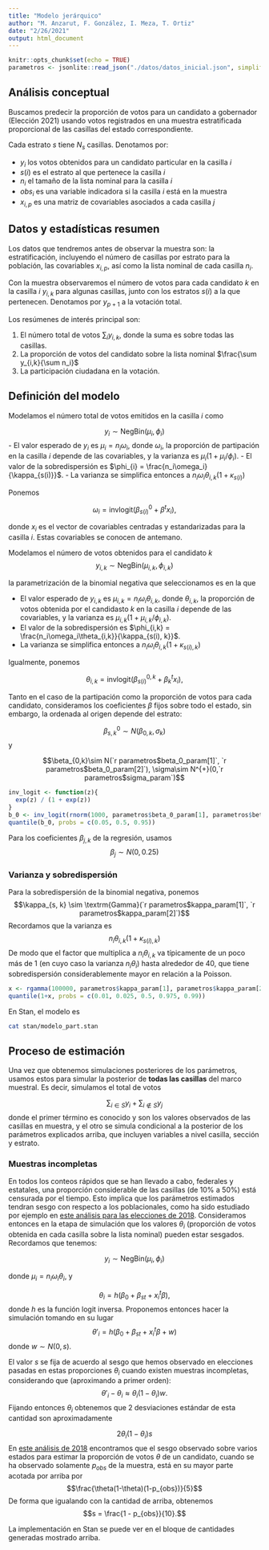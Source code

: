 ```yaml
---
title: "Modelo jerárquico"
author: "M. Anzarut, F. González, I. Meza, T. Ortiz"
date: "2/26/2021"
output: html_document
---
```


```r
knitr::opts_chunk$set(echo = TRUE)
parametros <- jsonlite::read_json("./datos/datos_inicial.json", simplifyVector = TRUE)

```

## Análisis conceptual

Buscamos predecir la proporción de votos para un candidato
a gobernador (Elección 2021) usando votos registrados en una muestra 
estratificada proporcional de las casillas del estado correspondiente.

Cada estrato $s$ tiene $N_s$ casillas. Denotamos
por: 

- $y_{i}$ los votos obtenidos para un candidato particular en la casilla $i$ 
- $s(i)$ es el estrato al que pertenece la casilla $i$
- $n_{i}$ el tamaño de la lista nominal para la casilla $i$ 
- $obs_{i}$ es una variable indicadora si la casilla $i$ está en la muestra
- $x_{i,p}$ es una matriz de covariables asociados a cada casilla $j$

## Datos y estadísticas resumen

Los datos que tendremos antes de observar la muestra son: la estratificación, incluyendo
el número de casillas por estrato para la población, 
 las covariables $x_{i,p}$, así como la lista nominal de cada casilla $n_i$.

Con la muestra observaremos el número de votos para cada candidato $k$ en la
casilla $i$ $y_{i,k}$ para algunas casillas, junto con los
estratos $s(i)$ a la que pertenecen. Denotamos por $y_{p+1}$ a la votación total.

Los resúmenes de interés principal son:

1. El número total de votos $\sum_i y_{i,k}$, donde la suma es sobre todas las casillas.
2. La proporción de votos del candidato sobre la lista nominal $\frac{\sum y_{i,k}{\sum n_i}$
3. La participación ciudadana en la votación.


## Definición del modelo

Modelamos el número total de votos emitidos en la casilla $i$ como

$$y_{i} \sim \textrm{NegBin} \left( \mu_{i}, \phi_{i} \right)$$
- El valor esperado de $y_{i}$ es $\mu_{i} = n_i\omega_i$, donde $\omega_i$, la proporción de partipación en la casilla $i$ depende de
las covariables, y la varianza es $\mu_{i}(1 + \mu_{i}/\phi_{i})$.
- El valor de la sobredispersión es $\phi_{i} = \frac{n_i\omega_i}{\kappa_{s(i)}}$.
- La varianza se simplifica entonces a $n_i\omega_i\theta_{i,k}\left(1 + {\kappa_{s(i)}}\right)$

Ponemos 

$$\omega_i = \textrm{invlogit}( \beta_{s(i)}^0 + \beta_{}^t x_{i}),$$ 

donde $x_{i}$ es el vector
de covariables centradas y estandarizadas para la casilla $i$. Estas covariables
se conocen de antemano.


Modelamos el número de votos obtenidos para el candidato $k$
$$y_{i,k} \sim \textrm{NegBin} \left( \mu_{i,k}, \phi_{i,k} \right)$$

la parametrización de la binomial negativa que seleccionamos es en la que

- El valor esperado de $y_{i,k}$ es $\mu_{i,k} = n_i\omega_i\theta_{i,k}$, donde $\theta_{i,k}$, la proporción de votos obtenida por el candidasto $k$ en la casilla $i$ depende de
las covariables, y la varianza es $\mu_{i,k}(1 + \mu_{i,k}/\phi_{i,k})$.
- El valor de la sobredispersión es $\phi_{i,k} = \frac{n_i\omega_i\theta_{i,k}}{\kappa_{s(i), k}}$.
- La varianza se simplifica entonces a $n_i\omega_i\theta_{i,k}\left(1 + {\kappa_{s(i),k}}\right)$

Igualmente, ponemos 

$$\theta_{i,k} = \textrm{invlogit}( \beta_{s(i)}^{0,k} + \beta_{k}^t x_{i}),$$ 


Tanto en el caso de la partipación como la proporción de votos
para cada candidato, consideramos los coeficientes
$\beta$ fijos sobre todo el estado, sin embargo, la ordenada al origen depende
del estrato:

$$\beta_{s,k}^0 \sim N(\beta_{0,k}, \sigma_k)$$
y 


$$\beta_{0,k}\sim N(`r parametros$beta_0_param[1]`, `r parametros$beta_0_param[2]`), \sigma\sim N^{+}(0,`r parametros$sigma_param`)$$

```r
inv_logit <- function(z){
  exp(z) / (1 + exp(z))
}
b_0 <- inv_logit(rnorm(1000, parametros$beta_0_param[1], parametros$beta_0_param[2])) 
quantile(b_0, probs = c(0.05, 0.5, 0.95))
```



Para los coeficientes  $\beta_{j,k}$ de la regresión,  usamos
$$\beta_j \sim N(0,0.25)$$

### Varianza y sobredispersión

Para la sobredispersión de la binomial negativa, ponemos
$$\kappa_{s, k} \sim \textrm{Gamma}(`r parametros$kappa_param[1]`, `r parametros$kappa_param[2]`)$$
Recordamos que la varianza es
$$n_i\theta_{i,k}\left(1 + \kappa_{s(i),k}\right)$$
De modo que el factor que multiplica a $n_i\theta_{i,k}$ va típicamente de un poco más de
1 (en cuyo caso la varianza $n_i\theta_i$) hasta alrededor de 40, que tiene sobredispersión considerablemente mayor en relación a la Poisson.

```r
x <- rgamma(100000, parametros$kappa_param[1], parametros$kappa_param[2])
quantile(1+x, probs = c(0.01, 0.025, 0.5, 0.975, 0.99)) 
```
En Stan, el modelo es 

```bash
cat stan/modelo_part.stan
```



## Proceso de estimación

Una vez que obtenemos simulaciones posteriores de los parámetros, usamos estos
para simular la posterior de **todas las casillas** del marco muestral. Es decir, 
simulamos el total de votos

$$\sum_{i\in S} y_i + \sum_{i\notin S} y_j$$
donde el primer término es conocido y son los valores observados de las casillas
en muestra, y el otro se simula condicional a la posterior de los parámetros explicados arriba,
que incluyen variables a nivel casilla, sección y estrato.


### Muestras incompletas

En todos los conteos rápidos que se han llevado a cabo, federales y estatales,
una proporción considerable de las casillas (de 10% a 50%) está censurada por el tiempo. Esto 
implica que los parámetros estimados tendran sesgo con respecto a los poblacionales,
como ha sido estudiado por ejemplo en 
[este análisis para las elecciones de 2018](https://sim-llegadas-3e5e7b.netlify.app/). 
Consideramos entonces en la etapa de simulación que los valores $\theta_i$ 
(proporción de votos obtenida en cada casilla sobre la lista nominal) pueden estar sesgados.
Recordamos que tenemos:

$$y_{i} \sim \textrm{NegBin} \left( \mu_i, \phi_i \right)$$

donde $\mu_i = n_i \omega_i\theta_i$, y 

$$\theta_i = h(\beta_0 + \beta_{st} + x_i^t\beta),$$
donde $h$ es la función logit inversa. Proponemos entonces hacer la simulación tomando
en su lugar
$$\theta'_i = h(\beta_0 + \beta_{st} + x_i^t\beta + w)$$
donde $w\sim N(0, s)$. 

El valor $s$ se fija de acuerdo al sesgo que hemos observado en 
elecciones pasadas en estas proporciones $\theta_i$ cuando existen muestras incompletas, considerando
que (aproximando a primer orden):
$$\theta'_i - \theta_i \approx \theta_i(1-\theta_i) w.$$
Fijando entonces $\theta_i$ obtenemos que 2 desviaciones estándar de esta cantidad son
aproximadamente

$$2 \theta_i(1-\theta_i) s$$
En [este análisis de 2018](https://sim-llegadas-3e5e7b.netlify.app/) encontramos que el
sesgo observado sobre varios estados para estimar la proporción de
votos $\theta$ de un candidato, cuando se ha observado solamente $p_{obs}$ de la muestra,
está en su mayor parte acotada por arriba por
$$\frac{\theta(1-\theta)(1-p_{obs})}{5}$$
De forma que igualando con la cantidad de arriba, obtenemos
$$s = \frac{1 - p_{obs}}{10}.$$

La implementación en Stan se puede ver en el bloque de cantidades generadas mostrado arriba.


